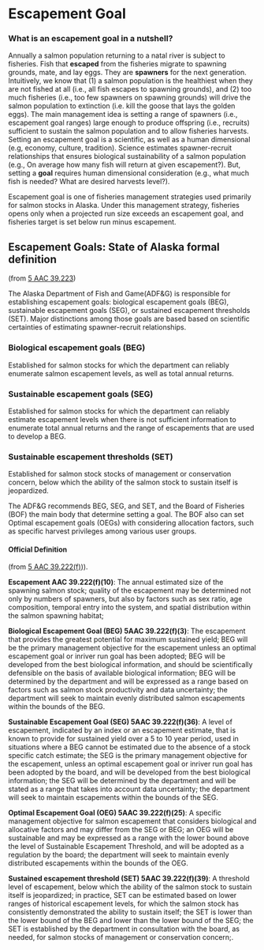 # Escapement Goal

### What is an escapement goal in a nutshell?

Annually a salmon population returning to a natal river is subject to fisheries.  Fish that **escaped** from the fisheries migrate to spawning grounds, mate, and lay eggs. They are **spawners** for the next generation. Intuitively, we know that (1) a salmon population is the healthiest when they are not fished at all (i.e., all fish escapes to spawning grounds), and (2) too much fisheries (i.e., too few spawners on spawning grounds) will drive the salmon population to extinction (i.e. kill the goose that lays the golden eggs). The main management idea is setting a range of spawners (i.e., escapement goal ranges) large enough to produce offspring (i.e., recruits) sufficient to sustain the salmon population and to allow fisheries harvests. Setting an escapement goal is a scientific, as well as a human dimensional (e.g, economy, culture, tradition). Science estimates spawner-recruit relationships that ensures biological sustainability of a salmon population (e.g., On average how many fish will return at given escapement?). But, setting a **goal** requires human dimensional consideration (e.g., what much fish is needed? What are desired harvests level?).  

Escapement goal is one of fisheries management strategies used primarily for salmon stocks in Alaska. Under this management strategy, fisheries opens only when a projected run size exceeds an escapement goal, and fisheries target is set below run minus escapement.     


## Escapement Goals: State of Alaska formal definition  
(from [5 AAC 39.223](https://casetext.com/regulation/alaska-administrative-code/title-5-fish-and-game/part-1-commercial-and-subsistence-fishing-and-private-nonprofit-salmon-hatcheries/chapter-39-general-provisions/article-2-general/section-5-aac-39223-policy-for-statewide-salmon-escapement-goals))

The Alaska Department of Fish and Game(ADF&G) is responsible for establishing escapement goals: biological escapement goals (BEG), sustainable escapement goals (SEG), or sustained escapement thresholds (SET). Major distinctions among those goals are based based on scientific certainties of estimating spawner-recruit relationships.   


### Biological escapement goals (BEG) 
  Established for salmon stocks for which the department can reliably enumerate salmon escapement levels, as well as total annual returns. 
  
### Sustainable escapement goals (SEG) 
  Established for salmon stocks for which the department can reliably estimate escapement levels when there is not sufficient information to enumerate total annual returns and the range of escapements that are used to develop a BEG.

### Sustainable escapement thresholds (SET)   
  Established for salmon stock stocks of management or conservation concern,  below which the ability of the salmon stock to sustain itself is jeopardized.
  
The ADF&G recommends BEG, SEG, and SET, and the Board of Fisheries (BOF) the main body that determine setting a goal.  The BOF also can set Optimal escapement goals (OEGs) with considering allocation factors, such as specific harvest privileges among various user groups.


#### Official Definition
(from [5 AAC 39.222(f)](https://casetext.com/regulation/alaska-administrative-code/title-5-fish-and-game/part-1-commercial-and-subsistence-fishing-and-private-nonprofit-salmon-hatcheries/chapter-39-general-provisions/article-2-general/section-5-aac-39222-policy-for-the-management-of-sustainable-salmon-fisheries))).

**Escapement AAC 39.222(f)(10)**: The annual estimated size of the spawning salmon stock; quality of the escapement may be determined not only by numbers of spawners, but also by factors such as sex ratio, age composition, temporal entry into the system, and spatial distribution within the salmon spawning habitat;

**Biological Escapement Goal (BEG) 5AAC 39.222(f)(3)**: The escapement that provides the greatest potential for maximum sustained yield; BEG will be the primary management objective for the escapement unless an optimal escapement goal or inriver run goal has been adopted; BEG will be developed from the best biological information, and should be scientifically defensible on the basis of available biological information; BEG will be determined by the department and will be expressed as a range based on factors such as salmon stock productivity and data uncertainty; the department will seek to maintain evenly distributed salmon escapements within the bounds of the BEG.

**Sustainable Escapement Goal (SEG) 5AAC 39.222(f)(36)**: A level of escapement, indicated by an index or an escapement estimate, that is known to provide for sustained yield over a 5 to 10 year period, used in situations where a BEG cannot be estimated due to the absence of a stock specific catch estimate; the SEG is the primary management objective for the escapement, unless an optimal escapement goal or inriver run goal has been adopted by the board, and will be developed from the best biological information; the SEG will be determined by the department and will be stated as a range that takes into account data uncertainty; the department will seek to maintain escapements within the bounds of the SEG.

**Optimal Escapement Goal (OEG) 5AAC 39.222(f)(25)**: A specific management objective for salmon escapement that considers biological and allocative factors and may differ from the SEG or BEG; an OEG will be sustainable and may be expressed as a range with the lower bound above the level of Sustainable Escapement Threshold, and will be adopted as a regulation by the board; the department will seek to maintain evenly distributed escapements within the bounds of the OEG.

**Sustained escapement threshold (SET) 5AAC 39.222(f)(39)**: A threshold level of escapement, below which the ability of the salmon stock to sustain itself is jeopardized; in practice, SET can be estimated based on lower ranges of historical escapement levels, for which the salmon stock has consistently demonstrated the ability to sustain itself; the SET is lower than the lower bound of the BEG and lower than the lower bound of the SEG; the SET is established by the department in consultation with the board, as needed, for salmon stocks of management or conservation concern;.
